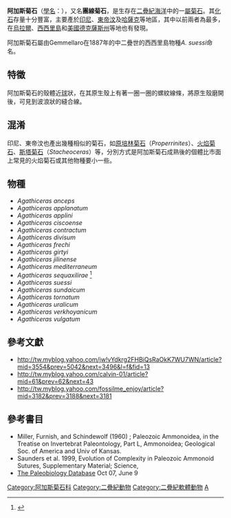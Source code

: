 {{Automatic Taxobox
| taxon = Agathiceras
| authority = {{tsl|it|Carlo Gemmellaro|卡洛·格美拉洛|Gemmellaro}}, 1887<ref name="Fossilworks">{{Cite web |url = http://fossilworks.org/bridge.pl?a=taxonInfo&taxon_no=13608 |title = Fossilworks: Agathiceras |language = en |accessdate = 2018-08-14 |archive-date = 2018-08-14 |archive-url = https://web.archive.org/web/20180814103732/http://fossilworks.org/bridge.pl?a=taxonInfo&taxon_no=13608 |dead-url = no }}</ref>
| fossil_range = {{fossil range|298.9|259}}[[二疊紀|二疊紀]]
| subdivision_ranks = [[種|種]]
| subdivision = [[#物種|見內文]]
}}
'''阿加斯菊石'''（[[學名|學名]]：{{lang|la|'''''Agathiceras'''''}}），又名'''團線菊石'''，是生存在[[二疊紀|二疊紀]][[海洋|海洋]]中的一[[屬|屬]][[菊石|菊石]]。其[[化石|化石]]存量十分豐富，主要產於[[印尼|印尼]]、[[東帝汶|東帝汶]]及[[哈薩克|哈薩克]]等地區，其中以前兩者為最多，在[[烏拉爾|烏拉爾]]、[[西西里島|西西里島]]和[[美國|美國]][[德克薩斯州|德克薩斯州]]等地也有發現。

阿加斯菊石屬由Gemmellaro在1887年的中二疊世的西西里島物種''A. suessi''命名。

== 特徵 ==
阿加斯菊石的殼體近[[球|球]]狀，在其原生殼上有著一圈一圈的螺紋線條，將原生殼磨開後，可見到波浪狀的縫合線。

== 混淆 ==
印尼、東帝汶也產出幾種相似的菊石，如[[原培林菊石|原培林菊石]]（''Properrinites''）、[[火焰菊石|火焰菊石]]、[[斯塔菊石|斯塔菊石]]（''Stacheoceras''）等，分別方式是阿加斯菊石成熟後的個體比市面上常見的火焰菊石或其他物種要小一些。

== 物種 ==
* ''Agathiceras anceps'' <small></small>
* ''Agathiceras applanatum'' <small></small>
* ''Agathiceras applini'' <small></small>
* ''Agathiceras ciscoense'' <small></small>
* ''Agathiceras contractum'' <small></small>
* ''Agathiceras divisum'' <small></small>
* ''Agathiceras frechi'' <small></small>
* ''Agathiceras girtyi'' <small></small>
* ''Agathiceras jilinense'' <small></small>
* ''Agathiceras mediterraneum'' <small></small>
* ''Agathiceras sequaxilirae'' <small></small><ref name=Glenisteroceras>{{Cite journal|author=Zuren Zhou |year=2017 |title=Permian basinal ammonoid sequence in Nanpanjiang area of South China—possible overlap between basinal Guadalupian and platform-based Lopingian |journal=Journal of Paleontology |volume=91 |issue=S74 |pages=1–95 |doi=10.1017/jpa.2016.128 }}</ref>
* ''Agathiceras suessi'' <small></small>
* ''Agathiceras sundaicum'' <small></small>
* ''Agathiceras tornatum'' <small></small>
* ''Agathiceras uralicum'' <small></small>
* ''Agathiceras verkhoyanicum'' <small></small>
* ''Agathiceras vulgatum'' <small></small>

== 參考文獻 ==
{{reflist}}
*http://tw.myblog.yahoo.com/jw!vYdkrg2FHBiQsRaOkK7WU7WN/article?mid=3554&prev=5042&next=3496&l=f&fid=13{{dead link|date=2018年5月|bot=InternetArchiveBot |fix-attempted= yes }}
*http://tw.myblog.yahoo.com/calvin-01/article?mid=61&prev=62&next=43{{dead link|date=2018年5月 |bot=InternetArchiveBot |fix-attempted=yes }}
*http://tw.myblog.yahoo.com/fossilme_enjoy/article?mid=3182&prev=3188&next=3181{{dead link|date=2018年5月  |bot=InternetArchiveBot |fix-attempted=yes }}

== 參考書目 ==
* Miller, Furnish, and Schindewolf (1960) ; Paleozoic Ammonoidea, in the Treatise on Invertebrat Paleontology, Part L, Ammonoidea; Geological Soc. of America and Univ of Kansas.
* Saunders et al. 1999, Evolution of Complexity in Paleozoic Ammonoid Sutures, Supplementary Material; Science,
* [http://paleodb.org/cgi-bin/bridge.pl The Paleobiology Database] {{Wayback|url=http://paleodb.org/cgi-bin/bridge.pl |date=20071001114925 }} Oct 07, June 9
{{Taxonbar}}
[[Category:阿加斯菊石科|Category:阿加斯菊石科]]
[[Category:二疊紀動物|Category:二疊紀動物]]
[[Category:二疊紀軟體動物|Category:二疊紀軟體動物]]
[[Category:_1887年描述的分类群|A]]